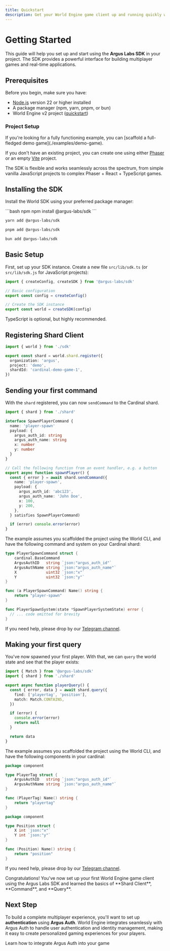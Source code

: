 ```yaml
---
title: Quickstart
description: Get your World Engine game client up and running quickly with the Argus Labs SDK.
---
```


# Getting Started

This guide will help you set up and start using the **Argus Labs SDK** in your project.
The SDK provides a powerful interface for building multiplayer games and real-time applications.

## Prerequisites

Before you begin, make sure you have:

- [Node.js](https://nodejs.org) version 22 or higher installed
- A package manager (npm, yarn, pnpm, or bun)
- World Engine v2 project ([quickstart](https://world.dev/quickstart))

### Project Setup

<Tip>
  If you're looking for a fully functioning example, you can [scaffold a full-fledged demo
  game](./examples/demo-game).
</Tip>

If you don't have an existing project, you can create one using either
[Phaser](https://docs.phaser.io/phaser/getting-started/installation)
or an empty [Vite](https://vite.dev/guide/) project.

The SDK is flexible and works seamlessly across the spectrum,
from simple vanilla JavaScript projects to complex Phaser + React + TypeScript games.

## Installing the SDK

Install the World SDK using your preferred package manager:

<CodeGroup>
```bash npm
npm install @argus-labs/sdk
```

```bash yarn
yarn add @argus-labs/sdk
```

```bash pnpm
pnpm add @argus-labs/sdk
```

```bash bun
bun add @argus-labs/sdk
```

</CodeGroup>

## Basic Setup

First, set up your SDK instance. Create a new file `src/lib/sdk.ts` (or `src/lib/sdk.js` for JavaScript projects):

```typescript sdk.ts
import { createConfig, createSDK } from '@argus-labs/sdk'

// Basic configuration
export const config = createConfig()

// Create the SDK instance
export const world = createSDK(config)
```

<Note>TypeScript is optional, but highly recommended.</Note>

## Registering Shard Client

```typescript shard.ts
import { world } from './sdk'

export const shard = world.shard.register({
  organization: 'argus',
  project: 'demo',
  shardId: 'cardinal-demo-game-1',
})
```

## Sending your first command

With the `shard` registered, you can now `sendCommand` to the Cardinal shard.

```typescript spawn-player.ts
import { shard } from './shard'

interface SpawnPlayerCommand {
  name: 'player-spawn'
  payload: {
    argus_auth_id: string
    argus_auth_name: string
    x: number
    y: number
  }
}

// Call the following function from an event handler, e.g. a button
export async function spawnPlayer() {
  const { error } = await shard.sendCommand({
    name: 'player-spawn',
    payload: {
      argus_auth_id: 'abc123',
      argus_auth_name: 'John Doe',
      x: 100,
      y: 200,
    },
  } satisfies SpawnPlayerCommand)

  if (error) console.error(error)
}
```

<Accordion title="I got an error.">
  The example assumes you scaffolded the project using the World CLI, and have the following
  command and system on your Cardinal shard:

```go system/player_spawn.go
type PlayerSpawnCommand struct {
	cardinal.BaseCommand
	ArgusAuthID   string `json:"argus_auth_id"`
	ArgusAuthName string `json:"argus_auth_name"`
	X             uint32 `json:"x"`
	Y             uint32 `json:"y"`
}

func (a PlayerSpawnCommand) Name() string {
	return "player-spawn"
}

func PlayerSpawnSystem(state *SpawnPlayerSystemState) error {
  // ... code omitted for brevity
}

```

If you need help, please drop by our [Telegram channel](https://t.me/worldengine_dev).

</Accordion>

## Making your first query

You've now spawned your first player. With that, we can `query` the world state and see that the player exists:

```typescript player-query.ts
import { Match } from '@argus-labs/sdk'
import { shard } from './shard'

export async function playerQuery() {
  const { error, data } = await shard.query({
    find: ['playertag', 'position'],
    match: Match.CONTAINS,
  })

  if (error) {
    console.error(error)
    return null
  }

  return data
}
```

<Accordion title="I got an error.">
  The example assumes you scaffolded the project using the World CLI, and have the following
  components in your cardinal:

```go component/playertag.go
package component

type PlayerTag struct {
	ArgusAuthID   string `json:"argus_auth_id"`
	ArgusAuthName string `json:"argus_auth_name"`
}

func (PlayerTag) Name() string {
	return "playertag"
}

```

```go component/position.go
package component

type Position struct {
	X int `json:"x"`
	Y int `json:"y"`
}

func (Position) Name() string {
	return "position"
}

```

If you need help, please drop by our [Telegram channel](https://t.me/worldengine_dev).

</Accordion>

<Check>
  Congratulations! You've now set up your first World Engine game client using the Argus Labs SDK
  and learned the basics of **Shard Client**, **Command**, and **Query**.
</Check>

## Next Step

To build a complete multiplayer experience, you'll want to set up **authentication** using **Argus Auth**.
World Engine integrates seamlessly with Argus Auth to handle user authentication and identity management,
making it easy to create personalized gaming experiences for your players.

<CardGroup cols={2}>
  <Card title="Argus Auth" icon="fingerprint" href="./guides/authentication">
    Learn how to integrate Argus Auth into your game
  </Card>
</CardGroup>
